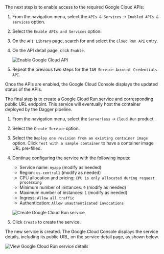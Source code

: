 The next step is to enable access to the required Google Cloud APIs:

1. From the navigation menu, select the `APIs & Services` -> `Enabled APIs & services` option.
1. Select the `Enable APIs and Services` option.
1. On the `API Library` page, search for and select the `Cloud Run API` entry.
1. On the API detail page, click `Enable`.

    ![Enable Google Cloud API](/img/current_docs/common/guides/enable-gcloud-api.png)

1. Repeat the previous two steps for the `IAM Service Account Credentials API`.

Once the APIs are enabled, the Google Cloud Console displays the updated status of the APIs.

The final step is to create a Google Cloud Run service and corresponding public URL endpoint. This service will eventually host the container deployed by the Dagger pipeline.

1. From the navigation menu, select the `Serverless` -> `Cloud Run` product.
1. Select the `Create Service` option.
1. Select the `Deploy one revision from an existing container image` option. Click `Test with a sample container` to have a container image URL pre-filled.
1. Continue configuring the service with the following inputs:

    - Service name: `myapp` (modify as needed)
    - Region: `us-central1` (modify as needed)
    - CPU allocation and pricing: `CPU is only allocated during request processing`
    - Minimum number of instances: `0` (modify as needed)
    - Maximum number of instances: `1` (modify as needed)
    - Ingress: `Allow all traffic`
    - Authentication: `Allow unauthenticated invocations`

    ![Create Google Cloud Run service](/img/current_docs/common/guides/create-gcloud-run-service.png)

1. Click `Create` to create the service.

The new service is created. The Google Cloud Console displays the service details, including its public URL, on the service detail page, as shown below.

![View Google Cloud Run service details](/img/current_docs/common/guides/view-gcloud-run-service.png)

